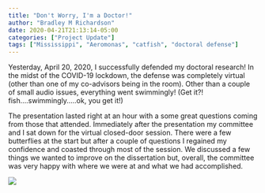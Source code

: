 ```yaml
---
title: "Don't Worry, I'm a Doctor!"
author: "Bradley M Richardson"
date: 2020-04-21T21:13:14-05:00
categories: ["Project Update"]
tags: ["Mississippi", "Aeromonas", "catfish", "doctoral defense"]
---
```


Yesterday, April 20, 2020, I successfully defended my doctoral research! In the midst of the COVID-19 lockdown, the defense was completely virtual (other than one of my co-advisors being in the room). Other than a couple of small audio issues, everything went swimmingly! (Get it?! fish....swimmingly.....ok, you get it!)

The presentation lasted right at an hour with a some great questions coming from those that attended. Immediately after the presentation my committee and I sat down for the virtual closed-door session. There were a few butterflies at the start but after a couple of questions I regained my confidence and coasted through most of the session. We discussed a few things we wanted to improve on the dissertation but, overall, the committee was very happy with where we were at and what we had accomplished.

![](/post/2020/images/thesis-defense-cartoon.png)